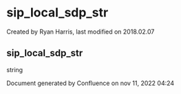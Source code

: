 
# sip_local_sdp_str 

 Created by  Ryan Harris, last modified on 2018.02.07

## sip_local_sdp_str

string

Document generated by Confluence on nov 11, 2022 04:24
